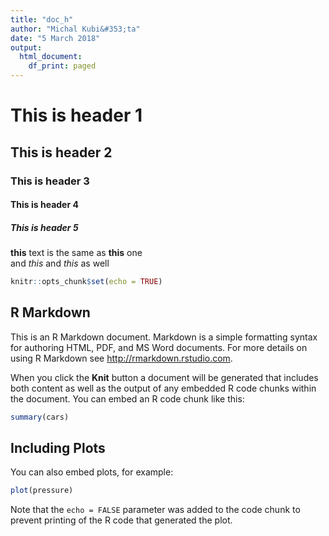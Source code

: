 ```yaml
---
title: "doc_h"
author: "Michal Kubi&#353;ta"
date: "5 March 2018"
output:
  html_document:
    df_print: paged
---
```


# This is header 1
## This is header 2
### This is header 3
#### This is header 4
##### This is header 5

<b>this</b> text is the same as **this** one  
and <i>this</i> and *this* as well

```r
knitr::opts_chunk$set(echo = TRUE)
```

## R Markdown

This is an R Markdown document. Markdown is a simple formatting syntax for authoring HTML, PDF, and MS Word documents. For more details on using R Markdown see <http://rmarkdown.rstudio.com>.

When you click the **Knit** button a document will be generated that includes both content as well as the output of any embedded R code chunks within the document. You can embed an R code chunk like this:

```r
summary(cars)
```

## Including Plots

You can also embed plots, for example:

```r
plot(pressure)
```

Note that the `echo = FALSE` parameter was added to the code chunk to prevent printing of the R code that generated the plot.
